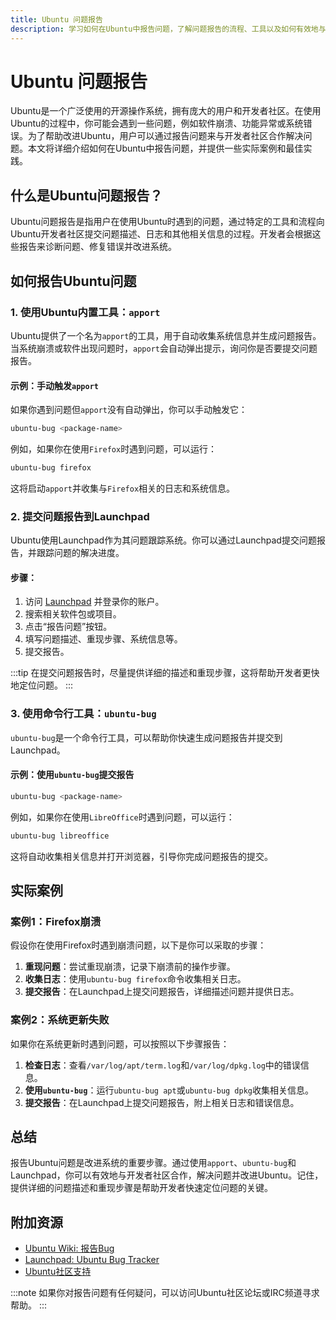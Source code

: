 ```yaml
---
title: Ubuntu 问题报告
description: 学习如何在Ubuntu中报告问题，了解问题报告的流程、工具以及如何有效地与社区合作解决问题。
---
```


# Ubuntu 问题报告

Ubuntu是一个广泛使用的开源操作系统，拥有庞大的用户和开发者社区。在使用Ubuntu的过程中，你可能会遇到一些问题，例如软件崩溃、功能异常或系统错误。为了帮助改进Ubuntu，用户可以通过报告问题来与开发者社区合作解决问题。本文将详细介绍如何在Ubuntu中报告问题，并提供一些实际案例和最佳实践。

## 什么是Ubuntu问题报告？

Ubuntu问题报告是指用户在使用Ubuntu时遇到的问题，通过特定的工具和流程向Ubuntu开发者社区提交问题描述、日志和其他相关信息的过程。开发者会根据这些报告来诊断问题、修复错误并改进系统。

## 如何报告Ubuntu问题

### 1. 使用Ubuntu内置工具：`apport`

Ubuntu提供了一个名为`apport`的工具，用于自动收集系统信息并生成问题报告。当系统崩溃或软件出现问题时，`apport`会自动弹出提示，询问你是否要提交问题报告。

#### 示例：手动触发`apport`

如果你遇到问题但`apport`没有自动弹出，你可以手动触发它：

```bash
ubuntu-bug <package-name>
```

例如，如果你在使用`Firefox`时遇到问题，可以运行：

```bash
ubuntu-bug firefox
```

这将启动`apport`并收集与`Firefox`相关的日志和系统信息。

### 2. 提交问题报告到Launchpad

Ubuntu使用Launchpad作为其问题跟踪系统。你可以通过Launchpad提交问题报告，并跟踪问题的解决进度。

#### 步骤：
1. 访问 [Launchpad](https://launchpad.net/ubuntu) 并登录你的账户。
2. 搜索相关软件包或项目。
3. 点击“报告问题”按钮。
4. 填写问题描述、重现步骤、系统信息等。
5. 提交报告。

:::tip
在提交问题报告时，尽量提供详细的描述和重现步骤，这将帮助开发者更快地定位问题。
:::

### 3. 使用命令行工具：`ubuntu-bug`

`ubuntu-bug`是一个命令行工具，可以帮助你快速生成问题报告并提交到Launchpad。

#### 示例：使用`ubuntu-bug`提交报告

```bash
ubuntu-bug <package-name>
```

例如，如果你在使用`LibreOffice`时遇到问题，可以运行：

```bash
ubuntu-bug libreoffice
```

这将自动收集相关信息并打开浏览器，引导你完成问题报告的提交。

## 实际案例

### 案例1：Firefox崩溃

假设你在使用Firefox时遇到崩溃问题，以下是你可以采取的步骤：

1. **重现问题**：尝试重现崩溃，记录下崩溃前的操作步骤。
2. **收集日志**：使用`ubuntu-bug firefox`命令收集相关日志。
3. **提交报告**：在Launchpad上提交问题报告，详细描述问题并提供日志。

### 案例2：系统更新失败

如果你在系统更新时遇到问题，可以按照以下步骤报告：

1. **检查日志**：查看`/var/log/apt/term.log`和`/var/log/dpkg.log`中的错误信息。
2. **使用`ubuntu-bug`**：运行`ubuntu-bug apt`或`ubuntu-bug dpkg`收集相关信息。
3. **提交报告**：在Launchpad上提交问题报告，附上相关日志和错误信息。

## 总结

报告Ubuntu问题是改进系统的重要步骤。通过使用`apport`、`ubuntu-bug`和Launchpad，你可以有效地与开发者社区合作，解决问题并改进Ubuntu。记住，提供详细的问题描述和重现步骤是帮助开发者快速定位问题的关键。

## 附加资源

- [Ubuntu Wiki: 报告Bug](https://wiki.ubuntu.com/ReportingBugs)
- [Launchpad: Ubuntu Bug Tracker](https://bugs.launchpad.net/ubuntu)
- [Ubuntu社区支持](https://ubuntu.com/support/community)

:::note
如果你对报告问题有任何疑问，可以访问Ubuntu社区论坛或IRC频道寻求帮助。
:::